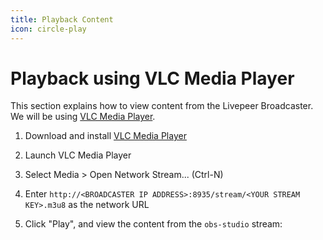 ```yaml
---
title: Playback Content
icon: circle-play
---
```


# Playback using VLC Media Player

This section explains how to view content from the Livepeer Broadcaster.
We will be using [VLC Media Player](https://videolan.org/).

1. Download and install [VLC Media Player](https://www.videolan.org/vlc/index.html)

2. Launch VLC Media Player

3. Select Media > Open Network Stream... (Ctrl-N)

4. Enter `http://<BROADCASTER IP ADDRESS>:8935/stream/<YOUR STREAM KEY>.m3u8` as the network URL

5. Click "Play", and view the content from the `obs-studio` stream:
